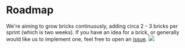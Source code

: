 # Roadmap

We're aiming to grow bricks continuously, adding circa 2 - 3 bricks per sprint (which is two weeks). If you have an idea for a brick, or generally would like us to implement one, feel free to open an [issue](https://github.com/code-kern-ai/bricks/issues).
![](http://kern-assets.s3-website.eu-central-1.amazonaws.com/website/screenshots/bricks-projects-page.png)
